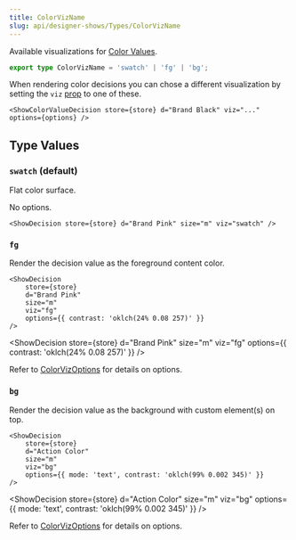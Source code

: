 ```yaml
---
title: ColorVizName
slug: api/designer-shows/Types/ColorVizName
---
```





Available visualizations for [Color Values](/components/Astro/Composable/Values/#showcolorvalue).

```ts
export type ColorVizName = 'swatch' | 'fg' | 'bg';
```

When rendering color decisions you can chose a different visualization by
setting the `viz` [prop](/components/Astro/Props#-viz-true-boolean--string) to one of these.

```mdx
<ShowColorValueDecision store={store} d="Brand Black" viz="..." options={options} />
```

## Type Values

### `swatch` (default)

Flat color surface.

No options.

```mdx
<ShowDecision store={store} d="Brand Pink" size="m" viz="swatch" />
```

<ShowDecision store={store} d="Brand Pink" size="m" viz="swatch" />

### `fg`

Render the decision value as the foreground content color.

```mdx
<ShowDecision
    store={store}
    d="Brand Pink"
    size="m"
    viz="fg"
    options={{ contrast: 'oklch(24% 0.08 257)' }}
/>
```

<ShowDecision
    store={store}
    d="Brand Pink"
    size="m"
    viz="fg"
    options={{ contrast: 'oklch(24% 0.08 257)' }}
/>

Refer to [ColorVizOptions](/api/designer-shows/Types/ColorVizOptions/) for details on options.

### `bg`

Render the decision value as the background with custom element(s) on top.

```mdx
<ShowDecision
    store={store}
    d="Action Color"
    size="m"
    viz="bg"
    options={{ mode: 'text', contrast: 'oklch(99% 0.002 345)' }}
/>
```

<ShowDecision
    store={store}
    d="Action Color"
    size="m"
    viz="bg"
    options={{ mode: 'text', contrast: 'oklch(99% 0.002 345)' }}
/>

Refer to [ColorVizOptions](/api/designer-shows/Types/ColorVizOptions/) for details on options.
